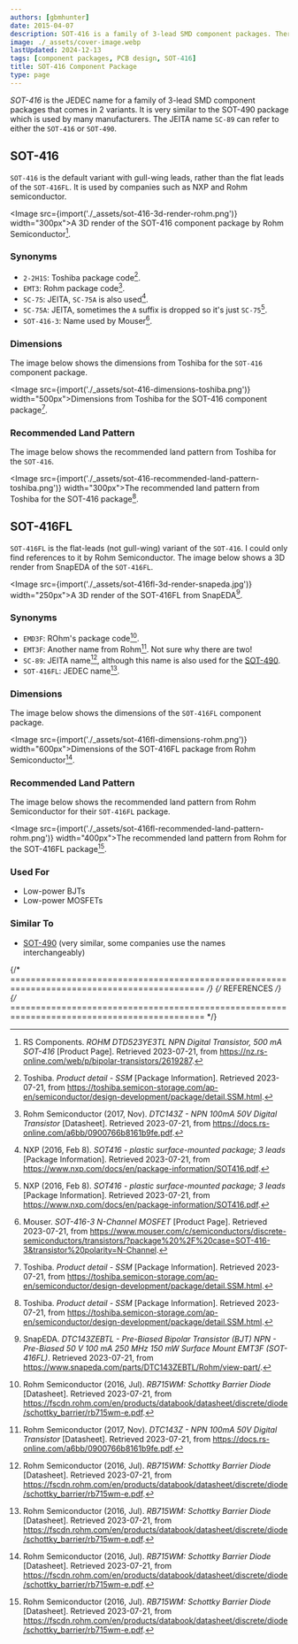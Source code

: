 ```yaml
---
authors: [gbmhunter]
date: 2015-04-07
description: SOT-416 is a family of 3-lead SMD component packages. There are two variants, SOT-416 (gull-wing leads) and SOT-416FL (flat leads).
image: ./_assets/cover-image.webp
lastUpdated: 2024-12-13
tags: [component packages, PCB design, SOT-416]
title: SOT-416 Component Package
type: page
---
```


_SOT-416_ is the JEDEC name for a family of 3-lead SMD component packages that comes in 2 variants. It is very similar to the SOT-490 package which is used by many manufacturers. The JEITA name `SC-89` can refer to either the `SOT-416` or `SOT-490`.

## SOT-416

`SOT-416` is the default variant with gull-wing leads, rather than the flat leads of the `SOT-416FL`. It is used by companies such as NXP and Rohm semiconductor.

<Image src={import('./_assets/sot-416-3d-render-rohm.png')} width="300px">A 3D render of the SOT-416 component package by Rohm Semiconductor[^rs-dtd523ye3tl-npn-transistor].</Image>

### Synonyms

* `2-2H1S`: Toshiba package code[^toshiba-sot-416].
* `EMT3`: Rohm package code[^rohm-dtc143z-transistor-ds].
* `SC-75`: JEITA, `SC-75A` is also used[^nxp-sot-416-package-info].
* `SC-75A`: JEITA, sometimes the `A` suffix is dropped so it's just `SC-75`[^nxp-sot-416-package-info].
* `SOT-416-3`: Name used by Mouser[^mouser-sot-416-3-mosfet].

### Dimensions

The image below shows the dimensions from Toshiba for the `SOT-416` component package.

<Image src={import('./_assets/sot-416-dimensions-toshiba.png')} width="500px">Dimensions from Toshiba for the SOT-416 component package[^toshiba-sot-416].</Image>

### Recommended Land Pattern

The image below shows the recommended land pattern from Toshiba for the `SOT-416`.

<Image src={import('./_assets/sot-416-recommended-land-pattern-toshiba.png')} width="300px">The recommended land pattern from Toshiba for the SOT-416 package[^toshiba-sot-416].</Image>

## SOT-416FL

`SOT-416FL` is the flat-leads (not gull-wing) variant of the `SOT-416`. I could only find references to it by Rohm Semiconductor. The image below shows a 3D render from SnapEDA of the `SOT-416FL`.

<Image src={import('./_assets/sot-416fl-3d-render-snapeda.jpg')} width="250px">A 3D render of the SOT-416FL from SnapEDA[^snapeda-dtc143zebtl-bjt].</Image>

### Synonyms

* `EMD3F`: ROhm's package code[^rohm-rb715wm-schottky-barrier-diode-ds].
* `EMT3F`: Another name from Rohm[^rohm-dtc143z-transistor-ds]. Not sure why there are two!
* `SC-89`: JEITA name[^rohm-rb715wm-schottky-barrier-diode-ds], although this name is also used for the [SOT-490](/pcb-design/component-packages/sot-490-component-package/).
* `SOT-416FL`: JEDEC name[^rohm-rb715wm-schottky-barrier-diode-ds].

### Dimensions

The image below shows the dimensions of the `SOT-416FL` component package.

<Image src={import('./_assets/sot-416fl-dimensions-rohm.png')} width="600px">Dimensions of the SOT-416FL package from Rohm Semiconductor[^rohm-rb715wm-schottky-barrier-diode-ds].</Image>

### Recommended Land Pattern

The image below shows the recommended land pattern from Rohm Semiconductor for their `SOT-416FL` package.

<Image src={import('./_assets/sot-416fl-recommended-land-pattern-rohm.png')} width="400px">The recommended land pattern from Rohm for the SOT-416FL package[^rohm-rb715wm-schottky-barrier-diode-ds].</Image>

### Used For

* Low-power BJTs
* Low-power MOSFETs

### Similar To

* [SOT-490](/pcb-design/component-packages/sot-490-component-package/) (very similar, some companies use the names interchangeably)

{/* ============================================================================================ */}
{/* REFERENCES */}
{/* ============================================================================================ */}

[^rohm-rb715wm-schottky-barrier-diode-ds]: Rohm Semiconductor (2016, Jul). _RB715WM: Schottky Barrier Diode_ [Datasheet]. Retrieved 2023-07-21, from https://fscdn.rohm.com/en/products/databook/datasheet/discrete/diode/schottky_barrier/rb715wm-e.pdf.
[^rohm-dtc143z-transistor-ds]: Rohm Semiconductor (2017, Nov). _DTC143Z - NPN 100mA 50V Digital Transistor_ [Datasheet]. Retrieved 2023-07-21, from https://docs.rs-online.com/a6bb/0900766b8161b9fe.pdf. 
[^nxp-sot-416-package-info]: NXP (2016, Feb 8). _SOT416 - plastic surface-mounted package; 3 leads_ [Package Information]. Retrieved 2023-07-21, from https://www.nxp.com/docs/en/package-information/SOT416.pdf.
[^rs-dtd523ye3tl-npn-transistor]: RS Components. _ROHM DTD523YE3TL NPN Digital Transistor, 500 mA SOT-416_ [Product Page]. Retrieved 2023-07-21, from https://nz.rs-online.com/web/p/bipolar-transistors/2619287.
[^toshiba-sot-416]: Toshiba. _Product detail - SSM_ [Package Information]. Retrieved 2023-07-21, from https://toshiba.semicon-storage.com/ap-en/semiconductor/design-development/package/detail.SSM.html.
[^mouser-sot-416-3-mosfet]: Mouser. _SOT-416-3 N-Channel MOSFET_ [Product Page]. Retrieved 2023-07-21, from https://www.mouser.com/c/semiconductors/discrete-semiconductors/transistors/?package%20%2F%20case=SOT-416-3&transistor%20polarity=N-Channel.
[^snapeda-dtc143zebtl-bjt]: SnapEDA. _DTC143ZEBTL - Pre-Biased Bipolar Transistor (BJT) NPN - Pre-Biased 50 V 100 mA 250 MHz 150 mW Surface Mount EMT3F (SOT-416FL)_. Retrieved 2023-07-21, from https://www.snapeda.com/parts/DTC143ZEBTL/Rohm/view-part/.
